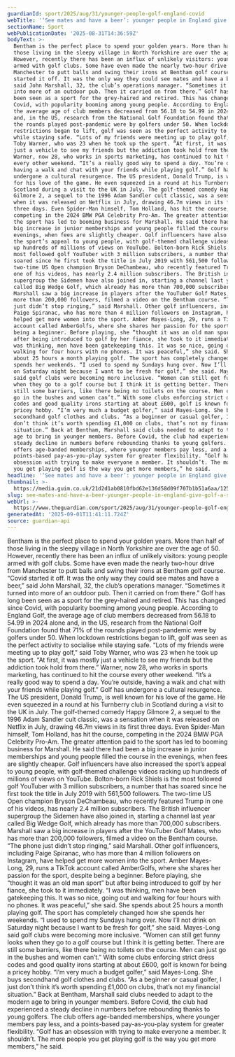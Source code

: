 ```yaml
---
guardianId: sport/2025/aug/31/younger-people-golf-england-covid
webTitle: '‘See mates and have a beer’: younger people in England give golf a shot'
sectionName: Sport
webPublicationDate: '2025-08-31T14:36:59Z'
bodyText: >-
  Bentham is the perfect place to spend your golden years. More than half of
  those living in the sleepy village in North Yorkshire are over the age of 50.
  However, recently there has been an influx of unlikely visitors: young people
  armed with golf clubs. Some have even made the nearly two-hour drive from
  Manchester to putt balls and swing their irons at Bentham golf course. “Covid
  started it off. It was the only way they could see mates and have a beer,”
  said John Marshall, 32, the club’s operations manager. “Sometimes it turned
  into more of an outdoor pub. Then it carried on from there.” Golf has long
  been seen as a sport for the grey-haired and retired. This has changed since
  Covid, with popularity booming among young people. According to England Golf,
  the average age of club members decreased from 56.18 to 54.99 in 2024 alone
  and, in the US, research from the National Golf Foundation found that 71% of
  the rounds played post-pandemic were by golfers under 50. When lockdown
  restrictions began to lift, golf was seen as the perfect activity to socialise
  while staying safe. “Lots of my friends were meeting up to play golf,” said
  Toby Warner, who was 23 when he took up the sport. “At first, it was mostly
  just a vehicle to see my friends but the addiction took hold from there.”
  Warner, now 28, who works in sports marketing, has continued to hit the course
  every other weekend. “It’s a really good way to spend a day. You’re outside,
  having a walk and chat with your friends while playing golf.” Golf has
  undergone a cultural resurgence. The US president, Donald Trump, is well known
  for his love of the game. He even squeezed in a round at his Turnberry club in
  Scotland during a visit to the UK in July. The golf-themed comedy Happy
  Gilmore 2, a sequel to the 1996 Adam Sandler cult classic, was a sensation
  when it was released on Netflix in July, drawing 46.7m views in its first
  three days. Even Spider-Man himself, Tom Holland, has hit the course,
  competing in the 2024 BMW PGA Celebrity Pro-Am. The greater attention paid to
  the sport has led to booming business for Marshall. He said there had been a
  big increase in junior memberships and young people filled the course in the
  evenings, when fees are slightly cheaper. Golf influencers have also increased
  the sport’s appeal to young people, with golf-themed challenge videos racking
  up hundreds of millions of views on YouTube. Bolton-born Rick Shiels is the
  most followed golf YouTuber with 3 million subscribers, a number that has
  soared since he first took the title in July 2019 with 561,500 followers. The
  two-time US Open champion Bryson DeChambeau, who recently featured Trump in
  one of his videos, has nearly 2.4 million subscribers. The British influencer
  supergroup the Sidemen have also joined in, starting a channel last year
  called Big Wedge Golf, which already has more than 700,000 subscribers.
  Marshall saw a big increase in players after the YouTuber Golf Mates, who has
  more than 200,000 followers, filmed a video on the Bentham course. “The phone
  just didn’t stop ringing,” said Marshall. Other golf influencers, including
  Paige Spiranac, who has more than 4 million followers on Instagram, have
  helped get more women into the sport. Amber Mayes-Long, 29, runs a TikTok
  account called AmberGolfs, where she shares her passion for the sport, despite
  being a beginner. Before playing, she “thought it was an old man sport” but
  after being introduced to golf by her fiance, she took to it immediately. “I
  was thinking, men have been gatekeeping this. It was so nice, going out and
  walking for four hours with no phones. It was peaceful,” she said. She spends
  about 25 hours a month playing golf. The sport has completely changed how she
  spends her weekends. “I used to spend my Sundays hung over. Now I’ll not drink
  on Saturday night because I want to be fresh for golf,” she said. Mayes-Long
  said golf clubs were becoming more inclusive. “Women can still get funny looks
  when they go to a golf course but I think it is getting better. There are
  still some barriers, like there being no toilets on the course. Men can just
  go in the bushes and women can’t.” With some clubs enforcing strict dress
  codes and good quality irons starting at about £600, golf is known for being a
  pricey hobby. “I’m very much a budget golfer,” said Mayes-Long. She buys
  secondhand golf clothes and clubs. “As a beginner or casual golfer, I just
  don’t think it’s worth spending £1,000 on clubs, that’s not my financial
  situation.” Back at Bentham, Marshall said clubs needed to adapt to the modern
  age to bring in younger members. Before Covid, the club had experienced a
  steady decline in numbers before rebounding thanks to young golfers. The club
  offers age-banded memberships, where younger members pay less, and a
  points-based pay-as-you-play system for greater flexibility. “Golf has an
  obsession with trying to make everyone a member. It shouldn’t. The more people
  you get playing golf is the way you get more members,” he said.
headline: '‘See mates and have a beer’: younger people in England give golf a shot'
thumbnail: >-
  https://media.guim.co.uk/21d2d1ab0810fbd62e136d58d09f707b1b51a6aa/125_182_1556_1244/500.jpg
slug: see-mates-and-have-a-beer-younger-people-in-england-give-golf-a-shot
webUrl: >-
  https://www.theguardian.com/sport/2025/aug/31/younger-people-golf-england-covid
generatedAt: '2025-09-01T11:41:11.724Z'
source: guardian-api
---
```

Bentham is the perfect place to spend your golden years. More than half of those living in the sleepy village in North Yorkshire are over the age of 50. However, recently there has been an influx of unlikely visitors: young people armed with golf clubs. Some have even made the nearly two-hour drive from Manchester to putt balls and swing their irons at Bentham golf course. “Covid started it off. It was the only way they could see mates and have a beer,” said John Marshall, 32, the club’s operations manager. “Sometimes it turned into more of an outdoor pub. Then it carried on from there.” Golf has long been seen as a sport for the grey-haired and retired. This has changed since Covid, with popularity booming among young people. According to England Golf, the average age of club members decreased from 56.18 to 54.99 in 2024 alone and, in the US, research from the National Golf Foundation found that 71% of the rounds played post-pandemic were by golfers under 50. When lockdown restrictions began to lift, golf was seen as the perfect activity to socialise while staying safe. “Lots of my friends were meeting up to play golf,” said Toby Warner, who was 23 when he took up the sport. “At first, it was mostly just a vehicle to see my friends but the addiction took hold from there.” Warner, now 28, who works in sports marketing, has continued to hit the course every other weekend. “It’s a really good way to spend a day. You’re outside, having a walk and chat with your friends while playing golf.” Golf has undergone a cultural resurgence. The US president, Donald Trump, is well known for his love of the game. He even squeezed in a round at his Turnberry club in Scotland during a visit to the UK in July. The golf-themed comedy Happy Gilmore 2, a sequel to the 1996 Adam Sandler cult classic, was a sensation when it was released on Netflix in July, drawing 46.7m views in its first three days. Even Spider-Man himself, Tom Holland, has hit the course, competing in the 2024 BMW PGA Celebrity Pro-Am. The greater attention paid to the sport has led to booming business for Marshall. He said there had been a big increase in junior memberships and young people filled the course in the evenings, when fees are slightly cheaper. Golf influencers have also increased the sport’s appeal to young people, with golf-themed challenge videos racking up hundreds of millions of views on YouTube. Bolton-born Rick Shiels is the most followed golf YouTuber with 3 million subscribers, a number that has soared since he first took the title in July 2019 with 561,500 followers. The two-time US Open champion Bryson DeChambeau, who recently featured Trump in one of his videos, has nearly 2.4 million subscribers. The British influencer supergroup the Sidemen have also joined in, starting a channel last year called Big Wedge Golf, which already has more than 700,000 subscribers. Marshall saw a big increase in players after the YouTuber Golf Mates, who has more than 200,000 followers, filmed a video on the Bentham course. “The phone just didn’t stop ringing,” said Marshall. Other golf influencers, including Paige Spiranac, who has more than 4 million followers on Instagram, have helped get more women into the sport. Amber Mayes-Long, 29, runs a TikTok account called AmberGolfs, where she shares her passion for the sport, despite being a beginner. Before playing, she “thought it was an old man sport” but after being introduced to golf by her fiance, she took to it immediately. “I was thinking, men have been gatekeeping this. It was so nice, going out and walking for four hours with no phones. It was peaceful,” she said. She spends about 25 hours a month playing golf. The sport has completely changed how she spends her weekends. “I used to spend my Sundays hung over. Now I’ll not drink on Saturday night because I want to be fresh for golf,” she said. Mayes-Long said golf clubs were becoming more inclusive. “Women can still get funny looks when they go to a golf course but I think it is getting better. There are still some barriers, like there being no toilets on the course. Men can just go in the bushes and women can’t.” With some clubs enforcing strict dress codes and good quality irons starting at about £600, golf is known for being a pricey hobby. “I’m very much a budget golfer,” said Mayes-Long. She buys secondhand golf clothes and clubs. “As a beginner or casual golfer, I just don’t think it’s worth spending £1,000 on clubs, that’s not my financial situation.” Back at Bentham, Marshall said clubs needed to adapt to the modern age to bring in younger members. Before Covid, the club had experienced a steady decline in numbers before rebounding thanks to young golfers. The club offers age-banded memberships, where younger members pay less, and a points-based pay-as-you-play system for greater flexibility. “Golf has an obsession with trying to make everyone a member. It shouldn’t. The more people you get playing golf is the way you get more members,” he said.
